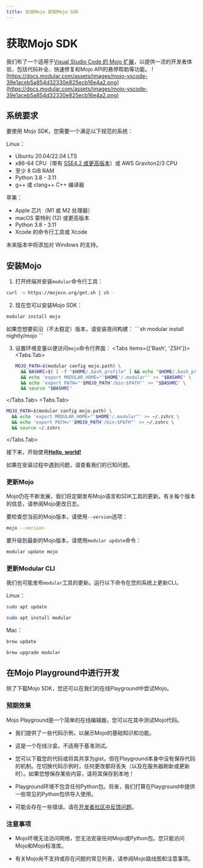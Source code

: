 ```yaml
---
title: 安装Mojo 获取Mojo SDK
---
```




# 获取Mojo SDK
我们布了一个适用于[Visual Studio Code 的 Mojo 扩展](https://marketplace.visualstudio.com/items?itemName=modular-mojotools.vscode-mojo)，以提供一流的开发者体验，包括代码补全、快速修复和Mojo API的悬停帮助等功能。
![https://docs.modular.com/assets/images/mojo-vscode-39e1aceb5a854d32330e825ecb16e4a2.png](https://docs.modular.com/assets/images/mojo-vscode-39e1aceb5a854d32330e825ecb16e4a2.png)

## 系统要求

要使用 Mojo SDK，您需要一个满足以下规范的系统：

Linux：

- Ubuntu 20.04/22.04 LTS
- x86-64 CPU（带有 [SSE4.2 或更高版本](https://www.intel.com/content/www/us/en/support/articles/000057621/processors.html)）或 AWS Graviton2/3 CPU
- 至少 8 GiB RAM
- Python 3.8 - 3.11
- g++ 或 clang++ C++ 编译器

苹果：

- Apple 芯片（M1 或 M2 处理器）
- macOS 蒙特利 (12) 或更高版本
- Python 3.8 - 3.11
- Xcode 的命令行工具或 Xcode

未来版本中将添加对 Windows 的支持。

## 安装Mojo

1. 打开终端并安装`modular`命令行工具：

```sh
curl -s https://mojocn.org/get.sh | sh -
```

2. 现在您可以安装Mojo SDK：

```sh
modular install mojo
```

<Callout>
如果您想要前沿（不太稳定）版本，请安装夜间构建：
```sh
modular install nightly/mojo
```
</Callout>


3. 设置环境变量以便访问`mojo`命令行界面：
<Tabs items={['Bash', 'ZSH']}>
  <Tabs.Tab>
    ```sh [Bash]
    MOJO_PATH=$(modular config mojo.path) \
      && BASHRC=$( [ -f "$HOME/.bash_profile" ] && echo "$HOME/.bash_profile" || echo "$HOME/.bashrc" ) \
      && echo 'export MODULAR_HOME="'$HOME'/.modular"' >> "$BASHRC" \
      && echo 'export PATH="'$MOJO_PATH'/bin:$PATH"' >> "$BASHRC" \
      && source "$BASHRC"
    ```
</Tabs.Tab>
<Tabs.Tab>
  ```sh [ZSH]
  MOJO_PATH=$(modular config mojo.path) \
    && echo 'export MODULAR_HOME="'$HOME'/.modular"' >> ~/.zshrc \
    && echo 'export PATH="'$MOJO_PATH'/bin:$PATH"' >> ~/.zshrc \
    && source ~/.zshrc
  ```
</Tabs.Tab>
</Tabs>


接下来，开始使用[**Hello, world!**](/manual/getstarted/helloworld)

如果在安装过程中遇到问题，请查看我们的已知问题。


### 更新Mojo

Mojo仍在不断发展，我们将定期发布Mojo语言和SDK工具的更新。有关每个版本的信息，请参阅Mojo更改日志。

要检查您当前的Mojo版本，请使用`--version`选项：

```sh
mojo --version
```

要升级到最新的Mojo版本，请使用`modular update`命令：

```sh
modular update mojo
```

### 更新Modular CLI

我们也可能发布`modular`工具的更新。运行以下命令在您的系统上更新CLI。

Linux：

```sh
sudo apt update

sudo apt install modular
```

Mac：

```sh
brew update

brew upgrade modular
```

## 在Mojo Playground中进行开发

除了下载Mojo SDK，您还可以在我们的在线Playground中尝试Mojo。

### 预期效果

Mojo Playground是一个简单的在线编辑器，您可以在其中测试Mojo代码。

- 我们提供了一些代码示例，以展示Mojo的基础知识和功能。

- 这是一个在线沙盒，不适用于基准测试。

- 您可以下载您的代码或将其共享为gist，但在Playground本身中没有保存代码的机制。在切换代码示例时，任何更改都将丢失（以及在服务器刷新或更新时）。如果您想保存某些内容，请将其保存到本地！

- Playground环境不包含任何Python包。将来，我们打算在Playground中提供一些常见的Python包供导入使用。

- 可能会存在一些错误。请在[开发者社区中反馈问题](https://mojoo.org/)。

### 注意事项

- Mojo环境无法访问网络，您无法安装任何Mojo或Python包。您只能访问Mojo和Mojo标准库。

- 有关Mojo尚不支持或存在问题的常见列表，请参阅Mojo路线图和注意事项。